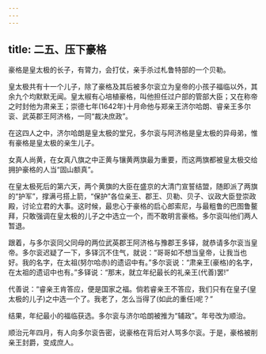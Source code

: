 ```yaml
---
---
---
```

title: 二五、压下豪格
---



豪格是皇太极的长子，有膂力，会打仗，亲手杀过札鲁特部的一个贝勒。

皇太极共有十一个儿子，除了豪格及其后被多尔衮立为皇帝的小孩子福临以外，其余九个均默默无闻。皇太椒有心培植豪格，叫他担任过户部的管部大臣；又在称帝之时封他为肃亲王；崇德七年(1642年)十月命他与郑亲王济尔哈朗、睿亲王多尔衮、武英郡王阿济格，一同“裁决庶政”。

在这四人之中，济尔哈朗是皇太极的堂兄，多尔衮与阿济格是皇太极的异母弟，惟有豪格是皇太极的亲生儿子。

女真人尚黄，在女真八旗之中正黄与镶黄两旗最为重要，而这两旗都被皇太极交给拥护豪格的人当“固山额真”。

在皇太极死后的第六天，两个黄旗的大臣在盛京的大清门宣誓结盟，随即派了两旗的“护军”，撑满弓搭上箭，“保护”各位亲王、郡王、贝勒、贝子、议政大臣登崇政殿，讨论立君的大事。这时候，最忠心于豪格的启心郎索尼，与最粗鲁的巴图鲁鳌拜，只敢强调在皇太极的儿子之中选立一个，而不敢明言豪格。多尔衮叫他们两人暂退。

跟着，与多尔衮同父同母的两位武英郡王阿济格与豫郡王多铎，就恭请多尔衮当皇帝。多尔衮迟疑了一下，多铎沉不住气，就说：“哥哥如不想当皇帝，让我当也好。我的名字，在太祖(努尔哈赤)的遗诏中有。”多尔衮说：“肃亲王(豪格)的名字，在太祖的遗诏中也有。”多铎说：“那末，就立年纪最长的礼亲王(代善)罢!”

代善说：“睿亲王肯答应，便是国家之福。倘若睿亲王不答应，我们只有在皇子(皇太极的儿子)之中选一个了。我老了，怎么当得了(如此的重任)呢？”

结果，年纪最小的福临获选。多尔衮与济尔哈朗被推为“辅政”。年号改为顺治。

顺治元年四月，有人向多尔衮告密，说豪格在背后对人骂多尔衮。于是，豪格被削亲王封爵，变成庶人。